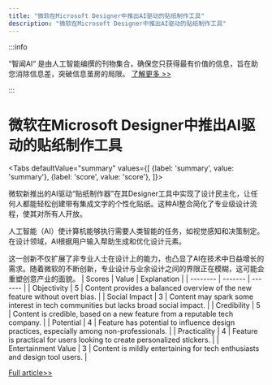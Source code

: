 ```yaml
---
title: "微软在Microsoft Designer中推出AI驱动的贴纸制作工具"
description: "微软在Microsoft Designer中推出AI驱动的贴纸制作工具"
---
```



:::info

“智闻AI“ 是由人工智能编撰的刊物集合，确保您只获得最有价值的信息，旨在助您消除信息差，突破信息茧房的局限。  [了解更多 >>](/)

:::

# 微软在Microsoft Designer中推出AI驱动的贴纸制作工具


<Tabs
	defaultValue="summary"
	values={[
	{label: 'summary', value: 'summary'},
	{label: 'score', value: 'score'},
]}>
<TabItem value="summary">


微软新推出的AI驱动“贴纸制作器”在其Designer工具中实现了设计民主化，让任何人都能轻松创建带有集成文字的个性化贴纸。这种AI整合简化了专业级设计流程，使其对所有人开放。

人工智能（AI）使计算机能够执行需要人类智能的任务，如视觉感知和决策制定。在设计领域，AI根据用户输入帮助生成和优化设计元素。

这一创新不仅扩展了非专业人士在设计上的能力，也凸显了AI在技术中日益增长的需求。随着微软的不断创新，专业设计与业余设计之间的界限正在模糊，这可能会重塑创意产业的面貌。
</TabItem>
<TabItem value="score">
	| Scores     | Value   | Explanation |
	| -------- | ------- | ------- |
	| Objectivity  | 5    | Content provides a balanced overview of the new feature without overt bias.    |
	| Social Impact | 3     | Content may spark some interest in tech communities but lacks broad social impact.    |
	| Credibility    | 5    | Content is credible, based on a new feature from a reputable tech company.    |
	| Potential    | 4    | Feature has potential to influence design practices, especially among non-professionals.    |
	| Practicality    | 4    | Feature is practical for users looking to create personalized stickers.    |
	| Entertainment Value    | 3    | Content is mildly entertaining for tech enthusiasts and design tool users.    |
</TabItem>
</Tabs>

[Full article>>](https://readhub.cn/topic/8aA2YnKdi5x)
